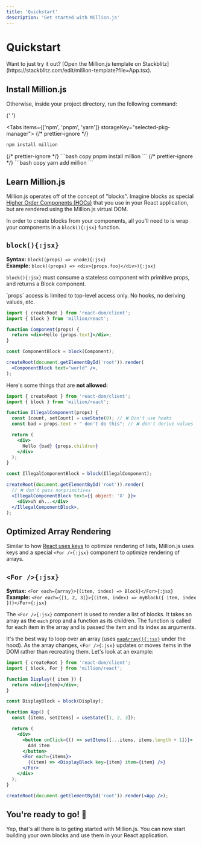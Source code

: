 ```yaml
---
title: 'Quickstart'
description: 'Get started with Million.js'
---
```



# Quickstart

<Callout>
  Want to just try it out? [Open the Million.js template on
  Stackblitz](https://stackblitz.com/edit/million-template?file=App.tsx).
</Callout>

## Install Million.js

Otherwise, inside your project directory, run the following command:

{' '}

<Tabs items={['npm', 'pnpm', 'yarn']} storageKey="selected-pkg-manager">
  {/* prettier-ignore */}
  <Tab>
  ```bash copy
  npm install million
  ```
  </Tab>
  {/* prettier-ignore */}
  <Tab>
  ```bash copy
  pnpm install million
  ```
  </Tab>
  {/* prettier-ignore */}
  <Tab>
  ```bash copy
  yarn add million
  ```
  </Tab>
</Tabs>

## Learn Million.js

Million.js operates off of the concept of "blocks". Imagine blocks as special [Higher Order Components (HOCs)](https://legacy.reactjs.org/docs/higher-order-components.html) that you use in your React application, but are rendered using the Million.js virtual DOM.

In order to create blocks from your components, all you'll need to is wrap your components in a `block(){:jsx}` function.

## `block(){:jsx}`

**Syntax:** `block((props) => vnode){:jsx}`\
**Example:** `block((props) => <div>{props.foo}</div>){:jsx}`

`block(){:jsx}` must consume a stateless component with primitive props, and returns a Block component.

<Callout>
  `props` access is limited to top-level access only. No hooks, no deriving
  values, etc.
</Callout>

```jsx {2, 8}
import { createRoot } from 'react-dom/client';
import { block } from 'million/react';

function Component(props) {
  return <div>Hello {props.text}</div>;
}

const ComponentBlock = block(Component);

createRoot(document.getElementById('root')).render(
  <ComponentBlock text="world" />,
);
```

Here's some things that are **not allowed:**

```jsx
import { createRoot } from 'react-dom/client';
import { block } from 'million/react';

function IllegalComponent(props) {
  const [count, setCount] = useState(0); // ❌ Don't use hooks
  const bad = props.text + " don't do this"; // ❌ don't derive values

  return (
    <div>
      Hello {bad} {props.children}
    </div>
  );
}

const IllegalComponentBlock = block(IllegalComponent);

createRoot(document.getElementById('root')).render(
  // ❌ don't pass nonprimitives
  <IllegalComponentBlock text={{ object: 'X' }}>
    <div>uh oh...</div>
  </IllegalComponentBlock>,
);
```

## Optimized Array Rendering

Similar to how [React uses keys](https://react.dev/learn/rendering-lists#keeping-list-items-in-order-with-key) to optimize rendering of lists, Million.js uses keys and a special `<For />{:jsx}` component to optimize rendering of arrays.

## `<For />{:jsx}`

**Syntax:** `<For each={array}>{(item, index) => Block}</For>{:jsx}`\
**Example:** `<For each={[1, 2, 3]}>{(item, index) => myBlock({ item, index })}</For>{:jsx}`

The `<For />{:jsx}` component is used to render a list of blocks. It takes an array as the `each` prop and a function as its children. The function is called for each item in the array and is passed the item and its index as arguments.

It's the best way to loop over an array (uses [`mapArray(){:jsx}`](/map-array) under the hood). As the array changes, `<For />{:jsx}` updates or moves items in the DOM rather than recreating them. Let's look at an example:

```jsx {8, 18-20}
import { createRoot } from 'react-dom/client';
import { block, For } from 'million/react';

function Display({ item }) {
  return <div>{item}</div>;
}

const DisplayBlock = block(Display);

function App() {
  const [items, setItems] = useState([1, 2, 3]);

  return (
    <div>
      <button onClick={() => setItems([...items, items.length + 1])}>
        Add item
      </button>
      <For each={items}>
        {(item) => <DisplayBlock key={item} item={item} />}
      </For>
    </div>
  );
}

createRoot(document.getElementById('root')).render(<App />);
```

## You're ready to go! 🎉

Yep, that's all there is to geting started with Million.js. You can now start building your own blocks and use them in your React application.
